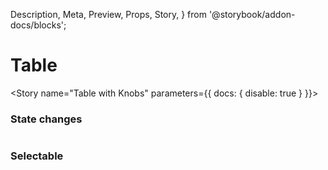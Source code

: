   Description,
  Meta,
  Preview,
  Props,
  Story,
} from '@storybook/addon-docs/blocks';


<Meta component={Table} title="Components/Atoms/Table" />

# Table
<Description of={Table} />
<Props of={Table} />

<Story name="Table with Knobs" parameters={{ docs: { disable: true } }}>
  <Table 
  handleClick={action('onClick event triggered')}
  headings={array('headers', ['header1', 'header2', 'header3', 'header4', 'header5'])}
  label={text('label', 'This is the label')}
  name={text('name', 'name')}
  rows={array('rows', [
    {
      data: ['Row 1 cell 1', 'Row 1 cell 2', 'Row 1 cell 3', 'Row 1 cell 4', 'Row 1 cell 5'],
      status: '',
    },
    {
      data: ['Row 2 cell 1', 'Row 2 cell 2', 'Row 2 cell 3', 'Row 2 cell 4', 'Row 2 cell 5'],
      status: '',
    },
    {
      data: ['Row 3 cell 1', 'Row 3 cell 2', 'Row 3 cell 3', 'Row 3 cell 4', 'Row 3 cell 5'],  
      status: '',
    },
  ])}
  selectable={boolean('selectable', true)}
  />
</Story>

### State changes
<Preview>
  <Story name="Table Row State Changes">
    <Table 
    label="This is a label"
    name="name"
    headings={[
    'First Name',
    'Last Name',
    'Company',
    'Job Title',
    'Age',
  ]}
    rows={[
    {
      data: ['Row 1 cell 1', 'Row 1 cell 2', 'Row 1 cell 3', 'Row 1 cell 4', 'Row 1 cell 5'],
      status: '',
    },
    {
      data: ['Row 2 cell 1', 'Row 2 cell 2', 'Row 2 cell 3', 'Row 2 cell 4', 'Row 2 cell 5'],
      status: '',
    },
    {
      data: ['Row 3 cell 1', 'Row 3 cell 2', 'Row 3 cell 3', 'Row 3 cell 4', 'Row 3 cell 5'],  
      status: '',
    },
  ]}
    />
  </Story>
</Preview>

### Selectable 
<Preview>
  <Story name="Table Selectable">
    <Table 
    selectable
    label="This is a label"
    name="name"
    headings={[
    'First Name',
    'Last Name',
    'Company',
    'Job Title',
    'Age',
  ]}
    rows={[
    {
      data: ['Row 1 cell 1', 'Row 1 cell 2', 'Row 1 cell 3', 'Row 1 cell 4', 'Row 1 cell 5'],
      status: '',
    },
    {
      data: ['Row 2 cell 1', 'Row 2 cell 2', 'Row 2 cell 3', 'Row 2 cell 4', 'Row 2 cell 5'],
      status: '',
    },
    {
      data: ['Row 3 cell 1', 'Row 3 cell 2', 'Row 3 cell 3', 'Row 3 cell 4', 'Row 3 cell 5'],  
      status: '',
    },
  ]}
    />
  </Story>
</Preview>

